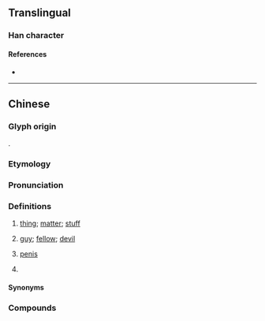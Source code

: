 {{character info}}
==Translingual==

===Han character===
{{Han char|rn=30|rad=口|as=11|sn=14|four=|canj=RWGN|ids=⿰口野}}

====References====
* {{Han ref|kx=0206.201|hdz=10676.040|uh=5622|ud=22050}}

----

==Chinese==
{{zh-forms|alt=野,惹}}

===Glyph origin===
{{Han etym|野}}
{{Han compound|口|野|ls=psc|c1=s|c2=p|no_och2=y}}.

===Etymology===
{{rfe|zh}}

===Pronunciation===
{{zh-pron
|m=yě
|c=je5
|c-t=yie1
|cat=c:n,c:cls
}}

===Definitions===
{{zh-hanzi}}

# {{lb|zh|Cantonese|dialectal Hakka|Zhongshan Min}} [[thing]]; [[matter]]; [[stuff]] {{zh-mw|樣}}
#: {{zh-x|好嘢！|Good '''stuff'''! Hooray!|C}}
#: {{zh-x|講 人哋 嘅 嘢|to talk about other people's '''stuff'''|C}}
#: {{zh-x|你 想 食 日本 嘢 定 食 泰國 嘢 啊{aa3}？|Do you want to eat Japanese '''food''' or Thai '''food'''?|C}}
# {{lb|zh|Cantonese|derogatory}} [[guy]]; [[fellow]]; [[devil]] {{zh-mw|個|條}}
# {{lb|zh|Cantonese|euphemistic|always with the classifier}} [[penis]] {{zh-mw|條}}
# {{lb|zh|Cantonese}} {{zh-classifier|[[occurrences]] of [[events]]}}
#: {{zh-x|叫 咗 佢 唔好 再 捽{zeot1} 眼，但係 佢 係 都 要 捽 多 幾 嘢 㗎 喎{wo3}。|I told him to stop rubbing his eyes, but he still goes on rubbing it a few more '''times'''.|C}}

====Synonyms====
{{zh-dial|東西}}
{{zh-dial|陰莖}}

===Compounds===
{{zh-der|一嘢|一嚿嘢|一張嘢|一皮嘢|乜嘢|乜嘢嘢|乜嘢物嘢|乜嘢話|乜嘢都|你好嘢|你講嘢呀|來路嘢|做乜嘢|做嘢|偷嘢|冇乜嘢|冇嘢|冇嘢到|出嘢|叫嘢食|咩嘢|唔係嘢少|唔做嘢|嗌嘢食|嘢食|嘢飲|垃圾嘢|執嘢|執平嘢|大枝嘢|大粒嘢|大路嘢|好嘢|㜺嘢|扑嘢|扮嘢|揩嘢|搵嘢做|搶嘢|撈嘢|撻嘢|攋嘢|攪嘢|整嘢食|曳嘢|正嘢|污糟嘢|流嘢|淋瀋嘢|演嘢|濕星嘢|瀨嘢|玩嘢|用屎窟諗嘢|神嘢|笠嘢|筍嘢|肺講嘢|舉嘢|衰鬼嘢|諗嘢|講嘢|講嘢唔算數|識嘢|買嘢|賴嘢|辣嘢|重嘢|領嘢|食嘢|飲嘢|鼠嘢|𥄫嘢}}